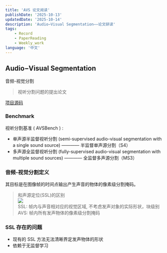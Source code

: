 ```yaml
---
title: 'AVS 论文阅读'
publishDate: '2025-10-13'
updatedDate: '2025-10-14'
description: 'Audio−Visual Segmentation——论文研读'
tags:
    - Record
    - PaperReading
    - Weekly_work
language: '中文'
---
```


## Audio−Visual Segmentation

音频-视觉分割

> 视听分割问题的提出论文

[项目源码](https://github.com/OpenNLPLab/AVSBench)

### Benchmark

视听分割基准 ( AVSBench ) :

- 单声源半监督视听分割 (semi-supervised audio-visual segmentation with a single sound source) ———— 半监督单声源分割（S4）
- 多声源全监督视听分割 (fully-supervised audio-visual segmentation with multiple sound sources) ———— 全监督多声源分割（MS3）

### 音频-视觉分割定义

其目标是在图像帧的时间点输出产生声音的物体的像素级分割掩码。

> 和声源定位(SSL)的区别  
> ![]( ./img/SSL&AVS.jpeg)  
> SSL: 帧内与声音相对应的视觉区域, 不考虑发声对象的实际形状，块级别  
> AVS: 帧内所有发声物体的像素级分割掩码

### SSL 存在的问题

- 现有的 SSL 方法无法清晰界定发声物体的形状
- 依赖于无监督学习






